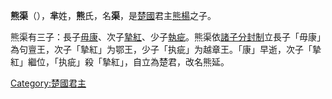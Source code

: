 {{unreferenced|time=2014-2-25}}
'''熊渠'''（{{bd|？||？||catIdx=X}}），'''芈'''姓，'''熊'''氏，名'''渠'''，是[[楚國|楚國]]君主[[熊楊|熊楊]]之子。

熊渠有三子：長子[[熊康|毋康]]、次子[[熊摯紅|摯紅]]、少子[[熊延|執疵]]。熊渠依[[諸子均分制|諸子分封制]]立長子「毋康」為句亶王，次子「摯紅」为鄂王，少子「执疵」为越章王。「康」早逝，次子「摯紅」繼位，「执疵」殺「摯紅」，自立為楚君，改名熊延。

{{中国皇帝|父[[熊楊|熊楊]]|子[[熊摯紅|熊摯紅]]|[[楚國|楚國君主]]|}}
{{楚国君主}}
[[Category:楚國君主|Category:楚國君主]]
